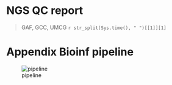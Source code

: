 # NGS QC report

> GAF, GCC, UMCG
> `r str_split(Sys.time(), " ")[[1]][1]`


# Appendix Bioinf pipeline
![pipeline](http://chapmanb.github.io/bcbb/lane_processing.png)
